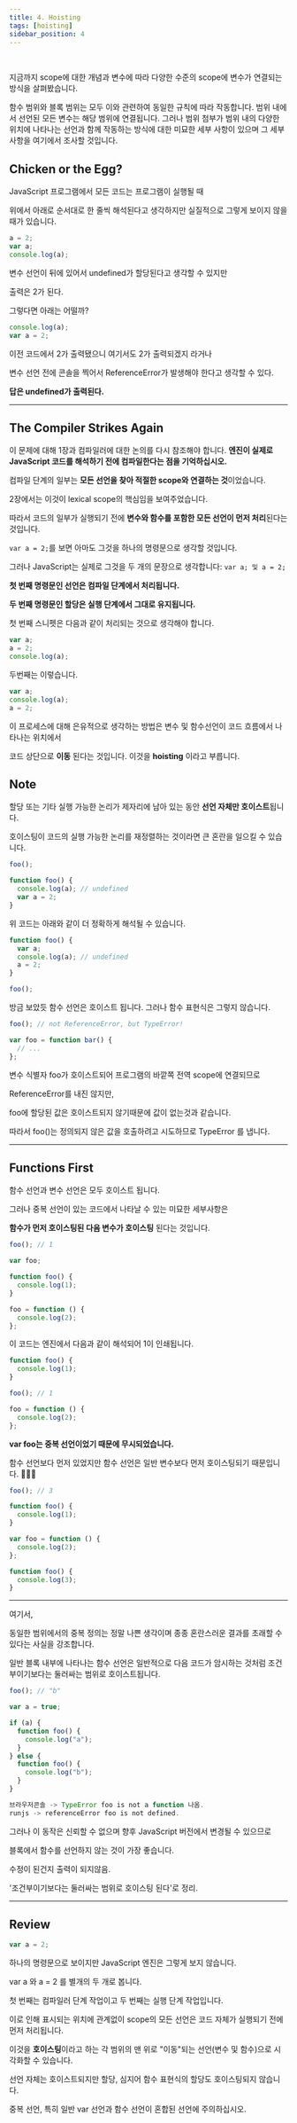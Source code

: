 ```yaml
---
title: 4. Hoisting
tags: [hoisting]
sidebar_position: 4
---
```


<br />

지금까지 scope에 대한 개념과 변수에 따라 다양한 수준의 scope에 변수가 연결되는 방식을 살펴봤습니다.

함수 범위와 블록 범위는 모두 이와 관련하여 동일한 규칙에 따라 작동합니다. 범위 내에서 선언된 모든 변수는 해당 범위에 연결됩니다.
그러나 범위 첨부가 범위 내의 다양한 위치에 나타나는 선언과 함께 작동하는 방식에 대한 미묘한 세부 사항이 있으며 그 세부 사항을 여기에서 조사할 것입니다.

## Chicken or the Egg?

JavaScript 프로그램에서 모든 코드는 프로그램이 실행될 때

위에서 아래로 순서대로 한 줄씩 해석된다고 생각하지만
실질적으로 그렇게 보이지 않을때가 있습니다.

```jsx
a = 2;
var a;
console.log(a);
```

변수 선언이 뒤에 있어서 undefined가 할당된다고 생각할 수 있지만

출력은 2가 된다.

그렇다면 아래는 어떨까?

```jsx
console.log(a);
var a = 2;
```

이전 코드에서 2가 출력됐으니 여기서도 2가 출력되겠지 라거나

변수 선언 전에 콘솔을 찍어서 ReferenceError가 발생해야 한다고 생각할 수 있다.

**답은 undefined가 출력된다.**

---

## The Compiler Strikes Again

이 문제에 대해 1장과 컴파일러에 대한 논의를 다시 참조해야 합니다. **엔진이 실제로 JavaScript 코드를 해석하기 전에 컴파일한다는 점을 기억하십시오.**

컴파일 단계의 일부는 **모든 선언을 찾아 적절한 scope와 연결하는 것**이었습니다.

2장에서는 이것이 lexical scope의 핵심임을 보여주었습니다.

따라서 코드의 일부가 실행되기 전에 **변수와 함수를 포함한 모든 선언이 먼저 처리**된다는 것입니다.

`var a = 2;`를 보면 아마도 그것을 하나의 명령문으로 생각할 것입니다.

그러나 JavaScript는 실제로 그것을 두 개의 문장으로 생각합니다: `var a; 및 a = 2;`

**첫 번째 명령문인 선언은 컴파일 단계에서 처리됩니다.**

**두 번째 명령문인 할당은 실행 단계에서 그대로 유지됩니다.**

첫 번째 스니펫은 다음과 같이 처리되는 것으로 생각해야 합니다.

```jsx
var a;
a = 2;
console.log(a);
```

두번째는 이렇습니다.

```jsx
var a;
console.log(a);
a = 2;
```

이 프로세스에 대해 은유적으로 생각하는 방법은 변수 및 함수선언이 코드 흐름에서 나타나는 위치에서

코드 상단으로 **이동** 된다는 것입니다.
이것을 **hoisting** 이라고 부릅니다.

## Note

할당 또는 기타 실행 가능한 논리가 제자리에 남아 있는 동안 **선언 자체만 호이스트**됩니다.

호이스팅이 코드의 실행 가능한 논리를 재정렬하는 것이라면 큰 혼란을 일으킬 수 있습니다.

```jsx
foo();

function foo() {
  console.log(a); // undefined
  var a = 2;
}
```

위 코드는 아래와 같이 더 정확하게 해석될 수 있습니다.

```jsx
function foo() {
  var a;
  console.log(a); // undefined
  a = 2;
}

foo();
```

방금 보았듯 함수 선언은 호이스트 됩니다. 그러나 함수 표현식은 그렇지 않습니다.

```jsx
foo(); // not ReferenceError, but TypeError!

var foo = function bar() {
  // ...
};
```

변수 식별자 foo가 호이스트되어 프로그램의 바깥쪽 전역 scope에 연결되므로

ReferenceError를 내진 않지만,

foo에 할당된 값은 호이스트되지 않기때문에 값이 없는것과 같습니다.

따라서 foo()는 정의되지 않은 값을 호출하려고 시도하므로 TypeError 를 냅니다.

---

## Functions First

함수 선언과 변수 선언은 모두 호이스트 됩니다.

그러나 중복 선언이 있는 코드에서 나타날 수 있는 미묘한 세부사항은

**함수가 먼저 호이스팅된 다음 변수가 호이스팅** 된다는 것입니다.

```jsx
foo(); // 1

var foo;

function foo() {
  console.log(1);
}

foo = function () {
  console.log(2);
};
```

이 코드는 엔진에서 다음과 같이 해석되어 1이 인쇄됩니다.

```jsx
function foo() {
  console.log(1);
}

foo(); // 1

foo = function () {
  console.log(2);
};
```

**var foo는 중복 선언이었기 때문에 무시되었습니다.**

함수 선언보다 먼저 있었지만 함수 선언은 일반 변수보다 먼저 호이스팅되기 때문입니다. 🔆🔆🔆

```jsx
foo(); // 3

function foo() {
  console.log(1);
}

var foo = function () {
  console.log(2);
};

function foo() {
  console.log(3);
}
```

---

여기서,

동일한 범위에서의 중복 정의는 정말 나쁜 생각이며 종종 혼란스러운 결과를 초래할 수 있다는 사실을 강조합니다.

일반 블록 내부에 나타나는 함수 선언은 일반적으로 다음 코드가 암시하는 것처럼 조건부이기보다는 둘러싸는 범위로 호이스트됩니다.

```jsx
foo(); // "b"

var a = true;

if (a) {
  function foo() {
    console.log("a");
  }
} else {
  function foo() {
    console.log("b");
  }
}

브라우저콘솔 -> TypeError foo is not a function 나옴.
runjs -> referenceError foo is not defined.

```

<p style={{fontSize:20, color:'hotpink'}}>그러나 이 동작은 신뢰할 수 없으며 향후 JavaScript 버전에서 변경될 수 있으므로

블록에서 함수를 선언하지 않는 것이 가장 좋습니다.

수정이 된건지 출력이 되지않음.</p>

<p style={{ fontSize: 22 }}>
  '조건부이기보다는 둘러싸는 범위로 호이스팅 된다'로 정리.
</p>

---

## Review

```jsx
var a = 2;
```

하나의 명령문으로 보이지만 JavaScript 엔진은 그렇게 보지 않습니다.

var a 와 a = 2 를 별개의 두 개로 봅니다.

첫 번째는 컴파일러 단계 작업이고 두 번째는 실행 단계 작업입니다.

이로 인해 표시되는 위치에 관계없이 scope의 모든 선언은 코드 자체가 실행되기 전에 먼저 처리됩니다.

이것을 **호이스팅**이라고 하는 각 범위의 맨 위로 "이동"되는 선언(변수 및 함수)으로 시각화할 수 있습니다.

선언 자체는 호이스트되지만 할당, 심지어 함수 표현식의 할당도 호이스팅되지 않습니다.

중복 선언, 특히 일반 var 선언과 함수 선언이 혼합된 선언에 주의하십시오.

